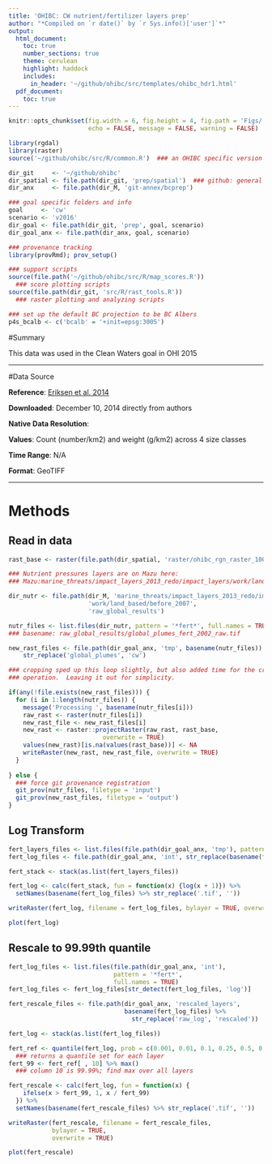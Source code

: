 ```yaml
---
title: 'OHIBC: CW nutrient/fertilizer layers prep'
author: "*Compiled on `r date()` by `r Sys.info()['user']`*"
output: 
  html_document:
    toc: true
    number_sections: true
    theme: cerulean
    highlight: haddock
    includes: 
      in_header: '~/github/ohibc/src/templates/ohibc_hdr1.html'
  pdf_document:
    toc: true
---
```


``` r
knitr::opts_chunk$set(fig.width = 6, fig.height = 4, fig.path = 'Figs/',
                      echo = FALSE, message = FALSE, warning = FALSE)

library(rgdal)
library(raster)
source('~/github/ohibc/src/R/common.R')  ### an OHIBC specific version of common.R

dir_git     <- '~/github/ohibc'
dir_spatial <- file.path(dir_git, 'prep/spatial')  ### github: general buffer region shapefiles
dir_anx     <- file.path(dir_M, 'git-annex/bcprep')

### goal specific folders and info
goal     <- 'cw'
scenario <- 'v2016'
dir_goal <- file.path(dir_git, 'prep', goal, scenario)
dir_goal_anx <- file.path(dir_anx, goal, scenario)

### provenance tracking
library(provRmd); prov_setup()

### support scripts
source(file.path('~/github/ohibc/src/R/map_scores.R'))
  ### score plotting scripts
source(file.path(dir_git, 'src/R/rast_tools.R')) 
  ### raster plotting and analyzing scripts

### set up the default BC projection to be BC Albers
p4s_bcalb <- c('bcalb' = '+init=epsg:3005')

```

#Summary

This data was used in the Clean Waters goal in OHI 2015

***

#Data Source

**Reference**: [Eriksen et al. 2014](http://journals.plos.org/plosone/article?id=10.1371/journal.pone.0111913)

**Downloaded**: December 10, 2014 directly from authors

**Native Data Resolution**:   

**Values**: Count (number/km2) and weight (g/km2) across 4 size classes  

**Time Range**: N/A

**Format**: GeoTIFF

***

# Methods

## Read in data

``` r

rast_base <- raster(file.path(dir_spatial, 'raster/ohibc_rgn_raster_1000m.tif'))

### Nutrient pressures layers are on Mazu here:
### Mazu:marine_threats/impact_layers_2013_redo/impact_layers/work/land_based/before_2007/raw_global_results

dir_nutr <- file.path(dir_M, 'marine_threats/impact_layers_2013_redo/impact_layers',
                      'work/land_based/before_2007',
                      'raw_global_results')

nutr_files <- list.files(dir_nutr, pattern = '*fert*', full.names = TRUE)
### basename: raw_global_results/global_plumes_fert_2002_raw.tif

new_rast_files <- file.path(dir_goal_anx, 'tmp', basename(nutr_files)) %>%
    str_replace('global_plumes', 'cw')

### cropping sped up this loop slightly, but also added time for the crop
### operation.  Leaving it out for simplicity.

if(any(!file.exists(new_rast_files))) {
  for (i in 1:length(nutr_files)) {
    message('Processing ', basename(nutr_files[i]))
    raw_rast <- raster(nutr_files[i])
    new_rast_file <- new_rast_files[i]
    new_rast <- raster::projectRaster(raw_rast, rast_base,
                          overwrite = TRUE)
    values(new_rast)[is.na(values(rast_base))] <- NA
    writeRaster(new_rast, new_rast_file, overwrite = TRUE)
  }
  
} else {
  ### force git provenance registration
  git_prov(nutr_files, filetype = 'input')
  git_prov(new_rast_files, filetype = 'output')
}

```

## Log Transform
```r

fert_layers_files <- list.files(file.path(dir_goal_anx, 'tmp'), pattern = '*fert*', full.names = TRUE)
fert_log_files <- file.path(dir_goal_anx, 'int', str_replace(basename(fert_layers_files), '.tif', '_log.tif'))

fert_stack <- stack(as.list(fert_layers_files))

fert_log <- calc(fert_stack, fun = function(x) {log(x + 1)}) %>%
  setNames(basename(fert_log_files) %>% str_replace('.tif', ''))

writeRaster(fert_log, filename = fert_log_files, bylayer = TRUE, overwrite = TRUE)

plot(fert_log)

```

## Rescale to 99.99th quantile
```r

fert_log_files <- list.files(file.path(dir_goal_anx, 'int'), 
                             pattern = '*fert*',
                             full.names = TRUE)
fert_log_files <- fert_log_files[str_detect(fert_log_files, 'log')]

fert_rescale_files <- file.path(dir_goal_anx, 'rescaled_layers',
                                basename(fert_log_files) %>%
                                  str_replace('raw_log', 'rescaled'))

fert_log <- stack(as.list(fert_log_files))

fert_ref <- quantile(fert_log, prob = c(0.001, 0.01, 0.1, 0.25, 0.5, 0.75, 0.9, 0.99, 0.999, 0.9999))
  ### returns a quantile set for each layer
fert_99 <- fert_ref[ , 10] %>% max()
  ### column 10 is 99.99%; find max over all layers

fert_rescale <- calc(fert_log, fun = function(x) {
    ifelse(x > fert_99, 1, x / fert_99)
  }) %>%
  setNames(basename(fert_rescale_files) %>% str_replace('.tif', ''))

writeRaster(fert_rescale, filename = fert_rescale_files, 
            bylayer = TRUE,
            overwrite = TRUE)

plot(fert_rescale)

```

